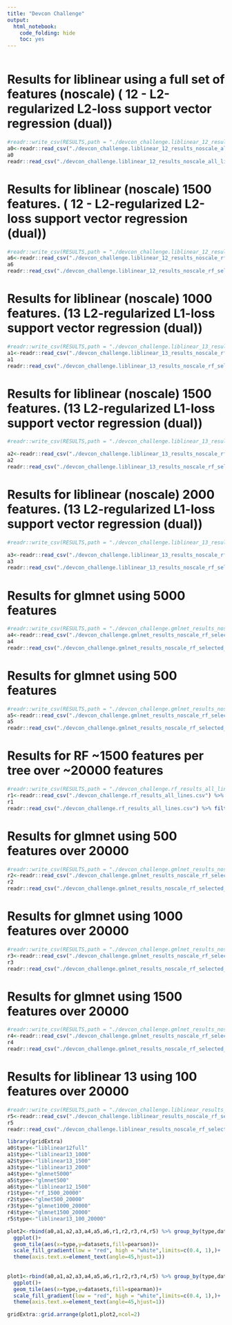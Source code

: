 ```yaml
---
title: "Devcon Challenge"
output: 
  html_notebook: 
    code_folding: hide
    toc: yes
---
```


```r

```

# Results for liblinear using a full set of  features (noscale) ( 12 - L2-regularized L2-loss support vector regression (dual))
```r
#readr::write_csv(RESULTS,path = "./devcon_challenge.liblinear_12_results_noscale_all_lines.csv")
a0<-readr::read_csv("./devcon_challenge.liblinear_12_results_noscale_all_lines.csv") %>% filter(!is.na(pearson)) 
a0
readr::read_csv("./devcon_challenge.liblinear_12_results_noscale_all_lines.csv") %>% filter(!is.na(pearson)) %>%  summarise(pearson_mean=mean(pearson),spearman_mean=mean(spearman))
```


# Results for liblinear  (noscale) 1500 features.  ( 12 - L2-regularized L2-loss support vector regression (dual))
```r
#readr::write_csv(RESULTS,path = "./devcon_challenge.liblinear_12_results_noscale_rf_selected_features_1500_all_lines.csv")
a6<-readr::read_csv("./devcon_challenge.liblinear_12_results_noscale_rf_selected_features_1500_all_lines.csv") %>% filter(!is.na(pearson)) 
a6
readr::read_csv("./devcon_challenge.liblinear_12_results_noscale_rf_selected_features_1500_all_lines.csv") %>% filter(!is.na(pearson))  %>%  summarise(pearson_mean=mean(pearson),spearman_mean=mean(spearman))
```


# Results for liblinear  (noscale) 1000 features. (13 L2-regularized L1-loss support vector regression (dual))
```r
#readr::write_csv(RESULTS,path = "./devcon_challenge.liblinear_13_results_noscale_rf_selected_features_1000_all_lines.csv")
a1<-readr::read_csv("./devcon_challenge.liblinear_13_results_noscale_rf_selected_features_1000_all_lines.csv") %>% filter(!is.na(pearson)) 
a1
readr::read_csv("./devcon_challenge.liblinear_13_results_noscale_rf_selected_features_1000_all_lines.csv") %>% filter(!is.na(pearson)) %>%  summarise(pearson_mean=mean(pearson),spearman_mean=mean(spearman))
```



# Results for liblinear  (noscale) 1500 features. (13 L2-regularized L1-loss support vector regression (dual))
```r
#readr::write_csv(RESULTS,path = "./devcon_challenge.liblinear_13_results_noscale_rf_selected_features_1500_all_lines.csv")

a2<-readr::read_csv("./devcon_challenge.liblinear_13_results_noscale_rf_selected_features_1500_all_lines.csv") %>% filter(!is.na(pearson)) 
a2
readr::read_csv("./devcon_challenge.liblinear_13_results_noscale_rf_selected_features_1500_all_lines.csv") %>% filter(!is.na(pearson))  %>% summarise(pearson_mean=mean(pearson),spearman_mean=mean(spearman))

```

# Results for liblinear  (noscale) 2000 features. (13 L2-regularized L1-loss support vector regression (dual))

```r
#readr::write_csv(RESULTS,path = "./devcon_challenge.liblinear_13_results_noscale_rf_selected_features_2000_all_lines.csv")

a3<-readr::read_csv("./devcon_challenge.liblinear_13_results_noscale_rf_selected_features_2000_all_lines.csv") 
a3
readr::read_csv("./devcon_challenge.liblinear_13_results_noscale_rf_selected_features_2000_all_lines.csv")  %>%  summarise(pearson_mean=mean(pearson),spearman_mean=mean(spearman))
```

# Results for glmnet using 5000 features
```r
#readr::write_csv(RESULTS,path = "./devcon_challenge.gmlnet_results_noscale_rf_selected_features_5000_all_lines.csv")
a4<-readr::read_csv("./devcon_challenge.gmlnet_results_noscale_rf_selected_features_5000_all_lines.csv") %>% filter(!is.na(pearson)) 
a4
readr::read_csv("./devcon_challenge.gmlnet_results_noscale_rf_selected_features_5000_all_lines.csv") %>% filter(!is.na(pearson)) %>%  summarise(pearson_mean=mean(pearson),spearman_mean=mean(spearman))
```

# Results for glmnet using 500 features
```r
#readr::write_csv(RESULTS,path = "./devcon_challenge.gmlnet_results_noscale_rf_selected_features_500_all_lines.csv")
a5<-readr::read_csv("./devcon_challenge.gmlnet_results_noscale_rf_selected_features_500_all_lines.csv") 
a5
readr::read_csv("./devcon_challenge.gmlnet_results_noscale_rf_selected_features_500_all_lines.csv") %>% filter(!is.na(pearson)) %>%  summarise(pearson_mean=mean(pearson),spearman_mean=mean(spearman))
```




# Results for RF  ~1500 features per tree over ~20000 features
```r
#readr::write_csv(RESULTS,path = "./devcon_challenge.rf_results_all_lines.csv")
r1<-readr::read_csv("./devcon_challenge.rf_results_all_lines.csv") %>% filter(!is.na(pearson)) 
r1
readr::read_csv("./devcon_challenge.rf_results_all_lines.csv") %>% filter(!is.na(pearson)) %>%  summarise(pearson_mean=mean(pearson),spearman_mean=mean(spearman))

```

# Results for glmnet using 500 features over 20000
```r
#readr::write_csv(RESULTS,path = "./devcon_challenge.gmlnet_results_noscale_rf_selected_features_500_20000_all_lines.csv")
r2<-readr::read_csv("./devcon_challenge.gmlnet_results_noscale_rf_selected_features_500_20000_all_lines.csv") 
r2
readr::read_csv("./devcon_challenge.gmlnet_results_noscale_rf_selected_features_500_20000_all_lines.csv") %>% filter(!is.na(pearson)) %>%  summarise(pearson_mean=mean(pearson),spearman_mean=mean(spearman))
```

# Results for glmnet using 1000 features over 20000
```r
#readr::write_csv(RESULTS,path = "./devcon_challenge.gmlnet_results_noscale_rf_selected_features_1000_20000_all_lines.csv")
r3<-readr::read_csv("./devcon_challenge.gmlnet_results_noscale_rf_selected_features_1000_20000_all_lines.csv") 
r3
readr::read_csv("./devcon_challenge.gmlnet_results_noscale_rf_selected_features_1000_20000_all_lines.csv") %>% filter(!is.na(pearson)) %>%  summarise(pearson_mean=mean(pearson),spearman_mean=mean(spearman))
```
# Results for glmnet using 1500 features over 20000
```r
#readr::write_csv(RESULTS,path = "./devcon_challenge.gmlnet_results_noscale_rf_selected_features_1500_20000_all_lines.csv")
r4<-readr::read_csv("./devcon_challenge.gmlnet_results_noscale_rf_selected_features_1500_20000_all_lines.csv") 
r4
readr::read_csv("./devcon_challenge.gmlnet_results_noscale_rf_selected_features_1500_20000_all_lines.csv") %>% filter(!is.na(pearson)) %>%  summarise(pearson_mean=mean(pearson),spearman_mean=mean(spearman))
```

# Results for liblinear 13 using 100 features over 20000
```r
#readr::write_csv(RESULTS,path = "./devcon_challenge.liblinear_results_noscale_rf_selected_features_100_20000_all_lines.csv")
r5<-readr::read_csv("./devcon_challenge.liblinear_results_noscale_rf_selected_features_100_20000_all_lines.csv") 
r5
readr::read_csv("./devcon_challenge.liblinear_results_noscale_rf_selected_features_100_20000_all_lines.csv") %>% filter(!is.na(pearson)) %>%  summarise(pearson_mean=mean(pearson),spearman_mean=mean(spearman))
```

```r
library(gridExtra)
a0$type<-"liblinear12full"
a1$type<-"liblinear13_1000"
a2$type<-"liblinear13_1500"
a3$type<-"liblinear13_2000"
a4$type<-"glmnet5000"
a5$type<-"glmnet500"
a6$type<-"liblinear12_1500"
r1$type<-"rf_1500_20000"
r2$type<-"glmet500_20000"
r3$type<-"glmnet1000_20000"
r4$type<-"glmnet1500_20000" 
r5$type<-"liblinear13_100_20000" 

plot2<-rbind(a0,a1,a2,a3,a4,a5,a6,r1,r2,r3,r4,r5) %>% group_by(type,datasets) %>% summarise(pearson=mean(pearson)) %>% arrange(pearson) %>%
  ggplot()+
  geom_tile(aes(x=type,y=datasets,fill=pearson))+
  scale_fill_gradient(low = "red", high = "white",limits=c(0.4, 1),)+
  theme(axis.text.x=element_text(angle=45,hjust=1))
  
  
plot1<-rbind(a0,a1,a2,a3,a4,a5,a6,r1,r2,r3,r4,r5) %>% group_by(type,datasets) %>% summarise(spearman=mean(spearman)) %>% arrange(spearman) %>%
  ggplot()+
  geom_tile(aes(x=type,y=datasets,fill=spearman))+
  scale_fill_gradient(low = "red", high = "white",limits=c(0.4, 1),)+
  theme(axis.text.x=element_text(angle=45,hjust=1))

gridExtra::grid.arrange(plot1,plot2,ncol=2)  
  
```

